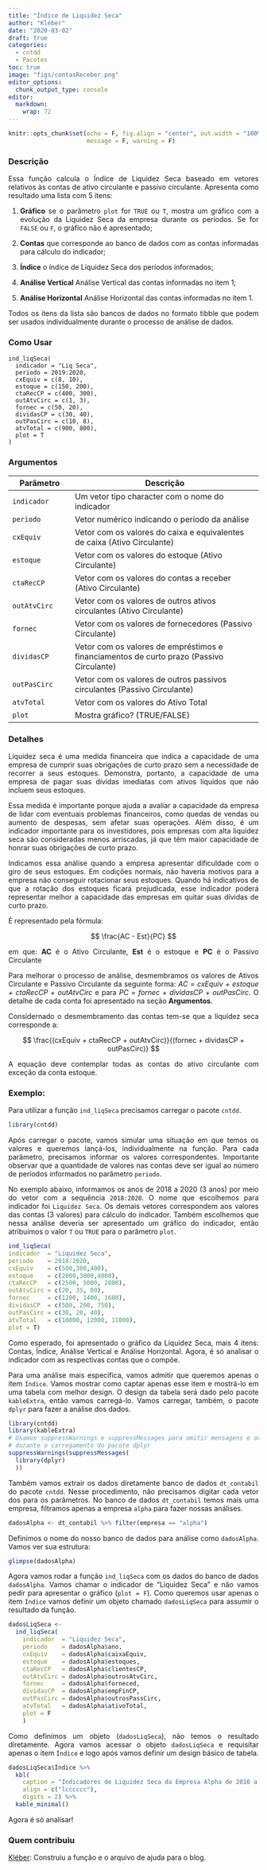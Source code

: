 ```yaml
---
title: "Índice de Liquidez Seca"
author: "Kléber"
date: "2020-03-02"
draft: true
categories:
  - cntdd
  - Pacotes
toc: true
image: "figs/contasReceber.png"
editor_options: 
  chunk_output_type: console
editor: 
  markdown: 
    wrap: 72
---
```


```r
knitr::opts_chunk$set(echo = F, fig.align = "center", out.width = "100%",
                      message = F, warning = F)
```

```{=html}
<style>body {text-align: justify}</style>
```
### Descrição

Essa função calcula o Índice de Liquidez Seca baseado em vetores
relativos às contas de ativo circulante e passivo circulante. Apresenta
como resultado uma lista com 5 itens:

1.  **Gráfico** se o parâmetro `plot` for `TRUE` ou `T`, mostra um
    gráfico com a evolução da Liquidez Seca da empresa durante os
    períodos. Se for `FALSE` ou `F`, o gráfico não é apresentado;

2.  **Contas** que corresponde ao banco de dados com as contas
    informadas para cálculo do indicador;

3.  **Índice** o índice de Liquidez Seca dos períodos informados;

4.  **Análise Vertical** Análise Vertical das contas informadas no item
    1;

5.  **Análise Horizontal** Análise Horizontal das contas informadas no
    item 1.

Todos os itens da lista são bancos de dados no formato tibble que podem
ser usados individualmente durante o processo de análise de dados.

### Como Usar

```         
ind_liqSeca(
  indicador = "Liq Seca",
  periodo = 2019:2020,
  cxEquiv = c(8, 10),
  estoque = c(150, 200),
  ctaRecCP = c(400, 300),
  outAtvCirc = c(1, 3),
  fornec = c(50, 20),
  dividasCP = c(30, 40),
  outPasCirc = c(10, 8),
  atvTotal = c(900, 800),
  plot = T
)
```

### Argumentos

| Parâmetro    | Descrição                                                                                |
|------------------|------------------------------------------------------|
| `indicador`  | Um vetor tipo character com o nome do indicador                                          |
| `periodo`    | Vetor numérico indicando o período da análise                                            |
| `cxEquiv`    | Vetor com os valores do caixa e equivalentes de caixa (Ativo Circulante)                 |
| `estoque`    | Vetor com os valores do estoque (Ativo Circulante)                                       |
| `ctaRecCP`   | Vetor com os valores do contas a receber (Ativo Circulante)                              |
| `outAtvCirc` | Vetor com os valores de outros ativos circulantes (Ativo Circulante)                     |
| `fornec`     | Vetor com os valores de fornecedores (Passivo Circulante)                                |
| `dividasCP`  | Vetor com os valores de empréstimos e financiamentos de curto prazo (Passivo Circulante) |
| `outPasCirc` | Vetor com os valores de outros passivos circulantes (Passivo Circulante)                 |
| `atvTotal`   | Vetor com os valores do Ativo Total                                                      |
| `plot`       | Mostra gráfico? (TRUE/FALSE)                                                             |

### Detalhes

Liquidez seca é uma medida financeira que indica a capacidade de uma
empresa de cumprir suas obrigações de curto prazo sem a necessidade de
recorrer a seus estoques. Demonstra, portanto, a capacidade de uma
empresa de pagar suas dívidas imediatas com ativos líquidos que não
incluem seus estoques.

Essa medida é importante porque ajuda a avaliar a capacidade da empresa
de lidar com eventuais problemas financeiros, como quedas de vendas ou
aumento de despesas, sem afetar suas operações. Além disso, é um
indicador importante para os investidores, pois empresas com alta
liquidez seca são consideradas menos arriscadas, já que têm maior
capacidade de honrar suas obrigações de curto prazo.

Indicamos essa análise quando a empresa apresentar dificuldade com o
giro de seus estoques. Em codições normais, não haveria motivos para a
empresa não conseguir rotacionar seus estoques. Quando há indicativos de
que a rotação dos estoques ficará prejudicada, esse indicador poderá
representar melhor a capacidade das empresas em quitar suas dívidas de
curto prazo.

É representado pela fórmula:

$$
\frac{AC - Est}{PC}
$$

em que: **AC** é o Ativo Circulante, **Est** é o estoque e **PC** é o
Passivo Circulante

Para melhorar o processo de análise, desmembramos os valores de Ativos
Circulante e Passivo Circulante da seguinte forma: *AC = cxEquiv +
estoque + ctaRecCP + outAtvCirc* e para *PC = fornec + dividasCP +
outPasCirc*. O detalhe de cada conta foi apresentado na seção
**Argumentos**.

Considernado o desmembramento das contas tem-se que a liquidez seca
corresponde a:

$$
\frac{(cxEquiv + ctaRecCP + outAtvCirc)}{(fornec + dividasCP + outPasCirc)}
$$

A equação deve contemplar todas as contas do ativo circulante com
exceção da conta estoque.

### Exemplo:

Para utilizar a função `ind_liqSeca` precisamos carregar o pacote
`cntdd`.

```r

library(cntdd)

```

Após carregar o pacote, vamos simular uma situação em que temos os
valores e queremos lançá-los, individualmente na função. Para cada
parâmetro, precisamos informar os valores correspondentes. Importante
observar que a quantidade de valores nas contas deve ser igual ao número
de períodos informados no parâmetro `periodo`.

No exemplo abaixo, informamos os anos de 2018 a 2020 (3 anos) por meio
do vetor com a sequência `2018:2020`. O nome que escolhemos para
indicador foi `Liquidez Seca`. Os demais vetores correspondem aos
valores das contas (3 valores) para cálculo do indicador. Também
escolhemos que nessa análise deveria ser apresentado um gráfico do
indicador, então atribuímos o valor `T` ou `TRUE` para o parâmetro
`plot`.

```r

ind_liqSeca(
indicador  = "Liquidez Seca",
periodo    = 2018:2020,
cxEquiv    = c(500,300,400),
estoque    = c(2000,3000,4000),
ctaRecCP   = c(2500, 5000, 2800),
outAtvCirc = c(20, 35, 80),
fornec     = c(1200, 1400, 1600),
dividasCP  = c(500, 200, 750),
outPasCirc = c(30, 20, 40),
atvTotal   = c(10000, 12000, 11000),
plot = T)

```

Como esperado, foi apresentado o gráfico da Liquidez Seca, mais 4 itens:
Contas, Índice, Análise Vertical e Análise Horizontal. Agora, é só
analisar o indicador com as respectivas contas que o compõe.

Para uma análise mais específica, vamos admitir que queremos apenas o
item `Índice`. Vamos mostrar como captar apenas esse item e mostrá-lo em
uma tabela com melhor design. O design da tabela será dado pelo pacote
`kableExtra`, então vamos carregá-lo. Vamos carregar, também, o pacote
`dplyr` para fazer a análise dos dados.

```r

library(cntdd)
library(kableExtra)
# Usamos suppressWarnings e suppressMessages para omitir mensagens e avisos
# durante o carregamento do pacote dplyr
suppressWarnings(suppressMessages(
  library(dplyr)
  ))

```

Também vamos extrair os dados diretamente banco de dados `dt_contabil`
do pacote `cntdd`. Nesse procedimento, não precisamos digitar cada vetor
dos para os parâmetros. No banco de dados `dt_contabil` temos mais uma
empresa, filtramos apenas a empresa `alpha` para fazer nossas análises.

```r

dadosAlpha <- dt_contabil %>% filter(empresa == "alpha")

```

Definimos o nome do nosso banco de dados para análise como `dadosAlpha`.
Vamos ver sua estrutura:

```r

glimpse(dadosAlpha)

```

Agora vamos rodar a função `ind_liqSeca` com os dados do banco de dados
`dadosAlpha`. Vamos chamar o indicador de "Liquidez Seca" e não vamos
pedir para apresentar o gráfico (`plot = F`). Como queremos usar apenas
o item `Índice` vamos definir um objeto chamado `dadosLiqSeca` para
assumir o resultado da função.

```r

dadosLiqSeca <-
  ind_liqSeca(
    indicador  = "Liquidez Seca",
    periodo    = dadosAlpha$ano,
    cxEquiv    = dadosAlpha$caixaEquiv,
    estoque    = dadosAlpha$estoques,
    ctaRecCP   = dadosAlpha$clientesCP,
    outAtvCirc = dadosAlpha$outrosAtvCirc,
    fornec     = dadosAlpha$forneced,
    dividasCP  = dadosAlpha$empFinCP,
    outPasCirc = dadosAlpha$outrosPassCirc,
    atvTotal   = dadosAlpha$ativoTotal,
    plot = F
    )

```

Como definimos um objeto (`dadosLiqSeca`), não temos o resultado
diretamente. Agora vamos acessar o objeto `dadosLiqSeca` e requisitar
apenas o item `Índice` e logo após vamos definir um design básico de
tabela.

```r

dadosLiqSeca$Índice %>% 
  kbl(
    caption = "Indicadores de Liquidez Seca da Empresa Alpha de 2016 a 2021",
    align = c("lcccccc"),
    digits = 2) %>% 
  kable_minimal()

```

Agora é só analisar!

### Quem contribuiu

[Kléber](../../../curriculum/profs/kleber.qmd): Construiu a função e o arquivo
de ajuda para o blog.
